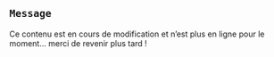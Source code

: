 ## `Message`

Ce contenu est en cours de modification et n'est plus en ligne pour le moment... merci de revenir plus tard !